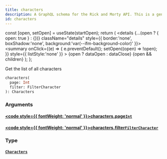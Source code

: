 ```yaml
---
title: characters
description: A GraphQL schema for the Rick and Morty API. This is a generated file.
id: characters
---
```









  const [open, setOpen] = useState(startOpen);
  return (
    <details {...(open ? { open: true } : {})} className="details" style={{ border:'none', boxShadow:'none', background:'var(--ifm-background-color)' }}>
      <summary
        onClick={(e) => {
          e.preventDefault();
          setOpen((open) => !open);
        }}
        style={{ listStyle:'none' }}
      >
      {open ? dataOpen : dataClose}
      </summary>
      {open && children}
    </details>
  );
};








Get the list of all characters


```graphql
characters(
  page: Int
  filter: FilterCharacter
): Characters
```




### Arguments

#### [<code style={{ fontWeight: 'normal' }}>characters.<b>page</b></code>](#)<Bullet />[`Int`](/schema/types/scalars/int.mdx) <Badge class="badge badge--secondary" text="scalar"/> 



#### [<code style={{ fontWeight: 'normal' }}>characters.<b>filter</b></code>](#)<Bullet />[`FilterCharacter`](/schema/types/inputs/filter-character.mdx) <Badge class="badge badge--secondary" text="input"/> 



### Type

#### [`Characters`](/schema/types/objects/characters.mdx) <Badge class="badge badge--secondary" text="object"/> 








